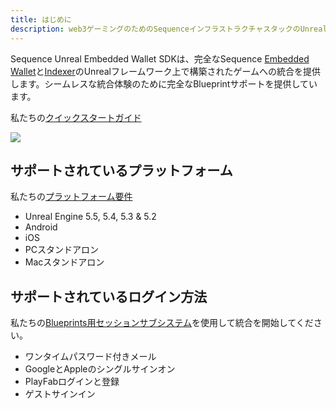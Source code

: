```yaml
---
title: はじめに
description: web3ゲーミングのためのSequenceインフラストラクチャスタックのUnreal SDKの概要に関するドキュメント。
---
```


Sequence Unreal Embedded Wallet SDKは、完全なSequence [Embedded Wallet](/solutions/wallets/embedded-wallet/overview)と[Indexer](/api-references/indexer/overview)のUnrealフレームワーク上で構築されたゲームへの統合を提供します。シームレスな統合体験のために完全なBlueprintサポートを提供しています。

私たちの[クイックスタートガイド](/sdk/unreal/quickstart)

<Frame caption="Unreal Intro">
  <img src="/images/unreal/unreal_intro.gif" />
</Frame>

## サポートされているプラットフォーム

私たちの[プラットフォーム要件](/sdk/unreal/platforms)

* Unreal Engine 5.5, 5.4, 5.3 & 5.2
* Android
* iOS
* PCスタンドアロン
* Macスタンドアロン

## サポートされているログイン方法

私たちの[Blueprints用セッションサブシステム](/sdk/unreal/authentication)を使用して統合を開始してください。

* ワンタイムパスワード付きメール
* GoogleとAppleのシングルサインオン
* PlayFabログインと登録
* ゲストサインイン

